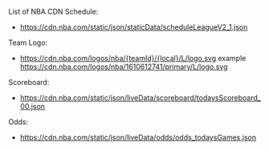 List of NBA CDN
Schedule:

- https://cdn.nba.com/static/json/staticData/scheduleLeagueV2_1.json

Team Logo:

- https://cdn.nba.com/logos/nba/{teamId}/{local}/L/logo.svg
  example https://cdn.nba.com/logos/nba/1610612741/primary/L/logo.svg

Scoreboard:

- https://cdn.nba.com/static/json/liveData/scoreboard/todaysScoreboard_00.json

Odds:

- https://cdn.nba.com/static/json/liveData/odds/odds_todaysGames.json
